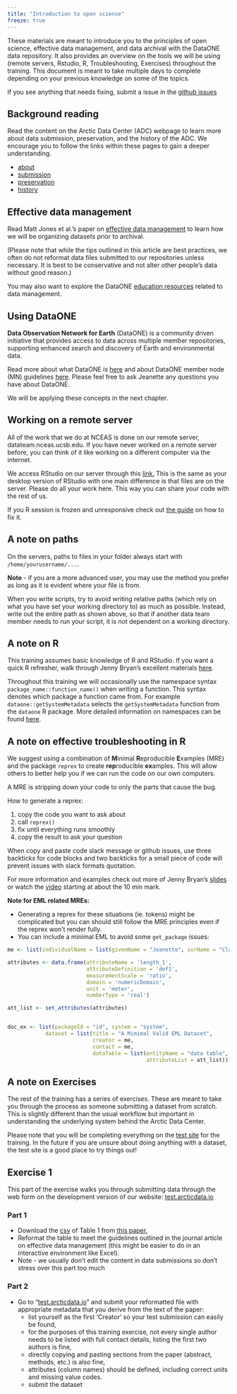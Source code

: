 ```yaml
---
title: "Introduction to open science"
freeze: true
---
```



These materials are meant to introduce you to the principles of open science, effective data management, and data archival with the DataONE data repository. It also provides an overview on the tools we will be using (remote servers, Rstudio, R, Troubleshooting, Exercises) throughout the training. This document is meant to take multiple days to complete depending on your previous knowledge on some of the topics. 

If you see anything that needs fixing, submit a issue in the 
<a href = 'https://github.com/NCEAS/datateam-training/issues' target='_blank'> github issues </a>

## Background reading

Read the content on the Arctic Data Center (ADC) webpage to learn more about data submission, preservation, and the history of the ADC. We encourage you to follow the links within these pages to gain a deeper understanding.

* <a href = 'https://arcticdata.io/about/' target='_blank'>about</a>
* <a href = 'https://arcticdata.io/submit/' target='_blank'>submission</a>
* <a href = 'https://arcticdata.io/preservation/' target='_blank'>preservation</a>
* <a href = 'https://arcticdata.io/history/' target='_blank'>history</a>

## Effective data management

Read Matt Jones et al.'s paper on <a href = 'https://esajournals.onlinelibrary.wiley.com/doi/epdf/10.1890/0012-9623-90.2.205' target='_blank'>effective data management</a> to learn how we will be organizing datasets prior to archival.

(Please note that while the tips outlined in this article are best practices, we often do not reformat data files submitted to our repositories unless necessary. It is best to be conservative and not alter other people's data without good reason.)

You may also want to explore the DataONE <a href='https://www.dataone.org/Education' target='_blank'>education resources</a> related to data management.

## Using DataONE

**Data Observation Network for Earth** (DataONE) is a community driven initiative that provides access to data across multiple member repositories, supporting enhanced search and discovery of Earth and environmental data.

Read more about what DataONE is <a href = 'https://www.dataone.org/what-dataone' target='_blank'>here</a> and about DataONE member node (MN) guidelines <a href = 'https://www.dataone.org/sites/all/documents/DataONE_MN_Partner_Guidelines_20170501.pdf' target='_blank'>here</a>. Please feel free to ask Jeanette any questions you have about DataONE.

We will be applying these concepts in the next chapter. 

## Working on a remote server

All of the work that we do at NCEAS is done on our remote server, datateam.nceas.ucsb.edu. If you have never worked on a remote server before, you can think of it like working on a different computer via the internet. 

We access RStudio on our server through this <a href = 'https://datateam.nceas.ucsb.edu/rstudio/' target='_blank'>link.</a> This is the same as your desktop version of RStudio with one main difference is that files are on the server. Please do all your work here. This way you can share your code with the rest of us.

:::{.callout-note}
If you R session is frozen and unresponsive check out [the guide](https://help.nceas.ucsb.edu/NCEAS/Computing/rstudio_server.html) on how to fix it.
:::

## A note on paths

On the servers, paths to files in your folder always start with `/home/yourusername/...`.

**Note** - if you are a more advanced user, you may use the method you prefer as long as it is evident where your file is from.

When you write scripts, try to avoid writing relative paths (which rely on what you have set your working directory to) as much as possible. Instead, write out the entire path as shown above, so that if another data team member needs to run your script, it is not dependent on a working directory.

## A note on R

This training assumes basic knowledge of R and RStudio. If you want a quick R refresher, walk through Jenny Bryan's excellent materials [here](http://stat545.com/block002_hello-r-workspace-wd-project.html).

Throughout this training we will occasionally use the namespace syntax `package_name::function_name()` when writing a function. This syntax denotes which package a function came from.  For example `dataone::getSystemMetadata` selects the `getSystemMetadata` function from the `dataone` R package. More detailed information on namespaces can be found [here](http://r-pkgs.had.co.nz/namespace.html).

## A note on effective troubleshooting in R
We suggest using a combination of **M**inimal **R**eproducible **E**xamples (MRE) and the package `reprex` to create **rep**roducible **ex**amples. This will allow others to better help you if we can run the code on our own computers.

A MRE is stripping down your code to only the parts that cause the bug.

How to generate a reprex:

1. copy the code you want to ask about
2. call `reprex()` 
3. fix until everything runs smoothly
4. copy the result to ask your question

When copy and paste code slack message or github issues, use three backticks for code blocks and two backticks for a small piece of code will prevent issues with slack formats quotation.

For more information and examples check out more of Jenny Bryan's [slides](https://speakerdeck.com/jennybc/reprex-help-me-help-you)
or watch the [video](https://vimeo.com/208749032) starting at about the 10 min mark.

**Note for EML related MREs:** 
 
* Generating a reprex for these situations (ie. tokens) might be complicated but you can should still follow the MRE principles even if the reprex won't render fully. 
* You can include a minimal EML to avoid some `get_package` issues:

```r
me <- list(individualName = list(givenName = "Jeanette", surName = "Clark"))

attributes <- data.frame(attributeName = 'length_1',
                         attributeDefinition = 'def1',
                         measurementScale = 'ratio',
                         domain = 'numericDomain',
                         unit = 'meter',
                         numberType = 'real')

att_list <- set_attributes(attributes)


doc_ex <- list(packageId = "id", system = "system", 
            dataset = list(title = "A Mimimal Valid EML Dataset",
                           creator = me,
                           contact = me,
                           dataTable = list(entityName = "data table", 
                                            attributeList = att_list)))
```

## A note on Exercises
The rest of the training has a series of exercises. These are meant to take you through the process as someone submitting a dataset from scratch. This is slightly different than the usual workflow but important in understanding the underlying system behind the Arctic Data Center.

Please note that you will be completing everything on the  <a href = 'https://test.arcticdata.io' target='_blank'>test site</a> for the training. In the future if you are unsure about doing anything with a dataset, the test site is a good place to try things out!

## Exercise 1 {.exercise}
This part of the exercise walks you through submitting data through the web form on the development version of our website: <a href = 'https://test.arcticdata.io' target='_blank'>test.arcticdata.io</a>

### Part 1
* Download the [csv](data/Loranty_2016_Environ._Res._Lett._11_095008.csv) of Table 1 from <a href = 'http://iopscience.iop.org/article/10.1088/1748-9326/11/9/095008/meta' target='_blank'>this paper.</a>
* Reformat the table to meet the guidelines outlined in the journal article on effective data management (this might be easier to do in an interactive environment like Excel).
* Note - we usually don't edit the content in data submissions so don't stress over this part too much
    
### Part 2
* Go to "<a href = 'https://test.arcticdata.io/#data' target='_blank'>test.arcticdata.io</a>" and submit your reformatted file with appropriate metadata that you derive from the text of the paper:
    + list yourself as the first 'Creator' so your test submission can easily be found,
    + for the purposes of this training exercise, not every single author needs to be listed with full contact details, listing the first two authors is fine,
    + directly copying and pasting sections from the paper (abstract, methods, etc.) is also fine,
    + attributes (column names) should be defined, including correct units and missing value codes.
    + submit the dataset
